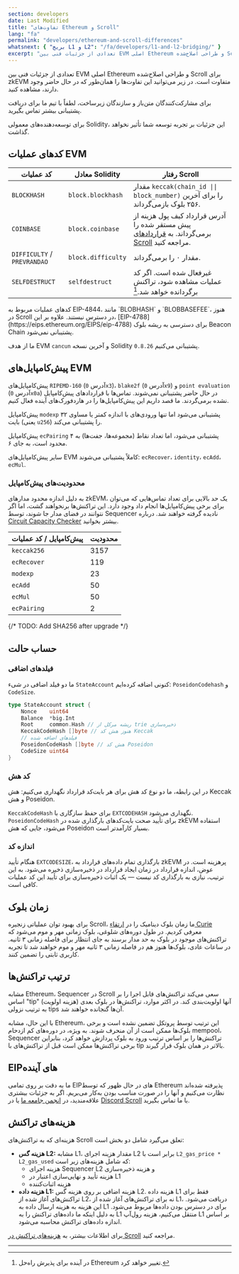 ```yaml
---
section: developers
date: Last Modified
title: "تفاوت‌های Ethereum و Scroll"
lang: "fa"
permalink: "developers/ethereum-and-scroll-differences"
whatsnext: { "بریج L1 و L2": "/fa/developers/l1-and-l2-bridging/" }
excerpt: "تعدادی از جزئیات فنی بین EVM اصلی Ethereum و طراحی اصلاح‌شده Scroll برای zkEVM متفاوت است. در زیر می‌توانید این تفاوت‌ها را همان‌طور که در حال حاضر وجود دارند، مشاهده کنید."
---
```



تعدادی از جزئیات فنی بین EVM اصلی Ethereum و طراحی اصلاح‌شده Scroll برای zkEVM متفاوت است. در زیر می‌توانید این تفاوت‌ها را همان‌طور که در حال حاضر وجود دارند، مشاهده کنید.

برای مشارکت‌کنندگان متن‌باز و سازندگان زیرساخت، لطفاً با تیم ما برای دریافت پشتیبانی بیشتر تماس بگیرید.

<Aside type="tip" title="نگران نباشید!">
برای توسعه‌دهنده‌های معمولی Solidity، این جزئیات بر تجربه توسعه شما تأثیر نخواهد گذاشت.
</Aside>

## کدهای عملیات EVM

| کد عملیات                    | معادل Solidity       | رفتار Scroll                                                                                         |
| ----------------------------- | --------------------- | ----------------------------------------------------------------------------------------------------- |
| `BLOCKHASH`                   | `block.blockhash`     | مقدار `keccak(chain_id \|\| block_number)` را برای آخرین ۲۵۶ بلوک بازمی‌گرداند.                     |
| `COINBASE`                    | `block.coinbase`      | آدرس قرارداد کیف پول هزینه از پیش مستقر شده را برمی‌گرداند. به [قراردادهای Scroll](/developers/scroll-contracts) مراجعه کنید. |
| `DIFFICULTY` / `PREVRANDAO`   | `block.difficulty`    | مقدار ۰ را برمی‌گرداند.                                                                              |
| `SELFDESTRUCT`                | `selfdestruct`        | غیرفعال شده است. اگر کد عملیات مشاهده شود، تراکنش برگردانده خواهد شد.[^willadpot]                  |

<Aside type="caution" title="">
کدهای عملیات مربوط به EIP-4844، مانند `BLOBHASH` و `BLOBBASEFEE`، هنوز در Scroll در دسترس نیستند. علاوه بر این، [EIP-4788](https://eips.ethereum.org/EIPS/eip-4788) برای دسترسی به ریشه بلوک Beacon Chain پشتیبانی نمی‌شود.
</Aside>

ما از هدف EVM `cancun` و آخرین نسخه Solidity `0.8.26` پشتیبانی می‌کنیم.

[^willadpot]: در آینده برای پذیرش راه‌حل Ethereum تغییر خواهد کرد.

## پیش‌کامپایل‌های EVM

پیش‌کامپایل‌های `RIPEMD-160` (آدرس `0x3`)، `blake2f` (آدرس `0x9`) و `point evaluation` (آدرس `0x0a`) در حال حاضر پشتیبانی نمی‌شوند. تماس‌ها با قراردادهای پیش‌کامپایل نشده برمی‌گردند. ما قصد داریم این پیش‌کامپایل‌ها را در هاردفورک‌های آینده فعال کنیم.

پیش‌کامپایل `modexp` پشتیبانی می‌شود اما تنها ورودی‌های با اندازه کمتر یا مساوی ۳۲ بایت (یعنی `u256`) را پشتیبانی می‌کند.

پیش‌کامپایل `ecPairing` پشتیبانی می‌شود، اما تعداد نقاط (مجموعه‌ها، جفت‌ها) به ۴ محدود است، به جای ۶.

سایر پیش‌کامپایل‌های EVM کاملاً پشتیبانی می‌شوند: `ecRecover`، `identity`، `ecAdd`، `ecMul`.

### محدودیت‌های پیش‌کامپایل

به دلیل اندازه محدود مدارهای zkEVM، یک حد بالایی برای تعداد تماس‌هایی که می‌توان برای برخی پیش‌کامپایل‌ها انجام داد وجود دارد. این تراکنش‌ها برنخواهند گشت، اما اگر نتوانند در فضای مدار جا شوند، توسط Sequencer نادیده گرفته خواهند شد. درباره [Circuit Capacity Checker](/en/technology/sequencer/execution-node#circuit-capacity-checker) بیشتر بخوانید.

| پیش‌کامپایل / کد عملیات | محدودیت | 
| ----------------------- | ------- |
| `keccak256`             | 3157    |
| `ecRecover`             | 119     |
| `modexp`                | 23      |
| `ecAdd`                 | 50      |
| `ecMul`                 | 50      |
| `ecPairing`             | 2       |
{/* TODO: Add SHA256 after upgrade */}


## حساب حالت

### **فیلدهای اضافی**

ما دو فیلد اضافی در شیء `StateAccount` کنونی اضافه کرده‌ایم: `PoseidonCodehash` و `CodeSize`.

```go
type StateAccount struct {
	Nonce    uint64
	Balance  *big.Int
	Root     common.Hash // ریشه مرکل از trie ذخیره‌سازی
	KeccakCodeHash []byte // هنوز هش کد Keccak
	// فیلدهای اضافه شده
	PoseidonCodeHash []byte // هش کد Poseidon
	CodeSize uint64
}
```

### **کد هش**

در این رابطه، ما دو نوع کد هش برای هر بایت‌کد قرارداد نگهداری می‌کنیم: هش Keccak و هش Poseidon.

`KeccakCodeHash` برای حفظ سازگاری با `EXTCODEHASH` نگهداری می‌شود. `PoseidonCodeHash` برای تأیید صحت بایت‌کدهای بارگذاری شده در zkEVM استفاده می‌شود، جایی که هش Poseidon بسیار کارآمدتر است.

### اندازه کد

هنگام تأیید `EXTCODESIZE`، بارگذاری تمام داده‌های قرارداد به zkEVM پرهزینه است. در عوض، اندازه قرارداد در زمان ایجاد قرارداد در ذخیره‌سازی ذخیره می‌شود. به این ترتیب، نیازی به بارگذاری کد نیست — یک اثبات ذخیره‌سازی برای تأیید این کد عملیات کافی است.

## زمان بلوک

برای بهبود توان عملیاتی زنجیره Scroll، ما زمان بلوک دینامیک را در [ارتقاء Curie](/technology/overview/scroll-upgrades#curie-upgrade) معرفی کردیم. در طول دوره‌های شلوغی، بلوک زمانی مهر و موم می‌شود که تراکنش‌های موجود در بلوک به حد مدار برسند به جای انتظار برای فاصله زمانی ۳ ثانیه. در ساعات عادی، بلوک‌ها هنوز هم در فاصله زمانی ۳ ثانیه مهر و موم خواهند شد تا تجربه کاربری ثابتی را تضمین کنند.

## ترتیب تراکنش‌ها

مشابه Ethereum، Sequencer در Scroll سعی می‌کند تراکنش‌های قابل اجرا را بر اساس "tip" (هزینه اولویت) آنها اولویت‌بندی کند. در اکثر موارد، تراکنش‌ها در بلوک بعدی به ترتیب نزولی tips آن‌ها گنجانده خواهند شد.

با این حال، مشابه Ethereum، این ترتیب توسط پروتکل تضمین نشده است و برخی بلوک‌ها ممکن است از آن منحرف شوند. به ویژه، در دوره‌های کم ازدحام mempool، Sequencer تراکنش‌ها را بر اساس ترتیب ورود به بلوک پردازش خواهد کرد، بنابراین برخی تراکنش‌ها ممکن است قبل از تراکنش‌های با tip بالاتر در همان بلوک قرار گیرند.

## EIP‌های آینده

ما به دقت بر روی تمامی EIP‌های در حال ظهور که توسط Ethereum پذیرفته شده‌اند نظارت می‌کنیم و آنها را در صورت مناسب بودن به‌کار می‌بریم. اگر به جزئیات بیشتری علاقه‌مندید، در [انجمن جامعه ما](https://community.scroll.io) یا در [Discord Scroll](https://discord.gg/scroll) با ما تماس بگیرید.

## هزینه‌های تراکنش

هزینه‌ای که به تراکنش‌های Scroll تعلق می‌گیرد شامل دو بخش است:

- **هزینه گس L2:** مشابه L1، مقدار هزینه اجرای L2 برابر است با `L2_gas_price * L2_gas_used` که شامل هزینه‌های زیر است:
  - هزینه اجرای Sequencer L2 و هزینه ذخیره‌سازی
  - هزینه تأیید و نهایی‌سازی اعتبار در L1
  - هزینه اثبات‌کننده
- **هزینه داده L1:** هزینه اضافی بر روی هزینه گس L2. هزینه داده L1 فقط برای تراکنش‌های آغاز شده از L2، نه برای تراکنش‌های آغاز شده از L1، دریافت می‌شود. این هزینه به هزینه ارسال داده به L1 برای در دسترس بودن داده‌ها مربوط می‌شود. به دلیل اینکه ما داده‌های تراکنش را به L1 منتقل می‌کنیم، هزینه رول‌آپ L1 بر اساس اندازه داده‌های تراکنش محاسبه می‌شود.

برای اطلاعات بیشتر، به [هزینه‌های تراکنش در Scroll](/developers/transaction-fees-on-scroll) مراجعه کنید.

---